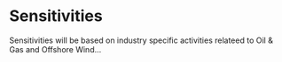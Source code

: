 # Sensitivities

Sensitivities will be based on industry specific activities relateed to Oil & Gas and Offshore Wind...
